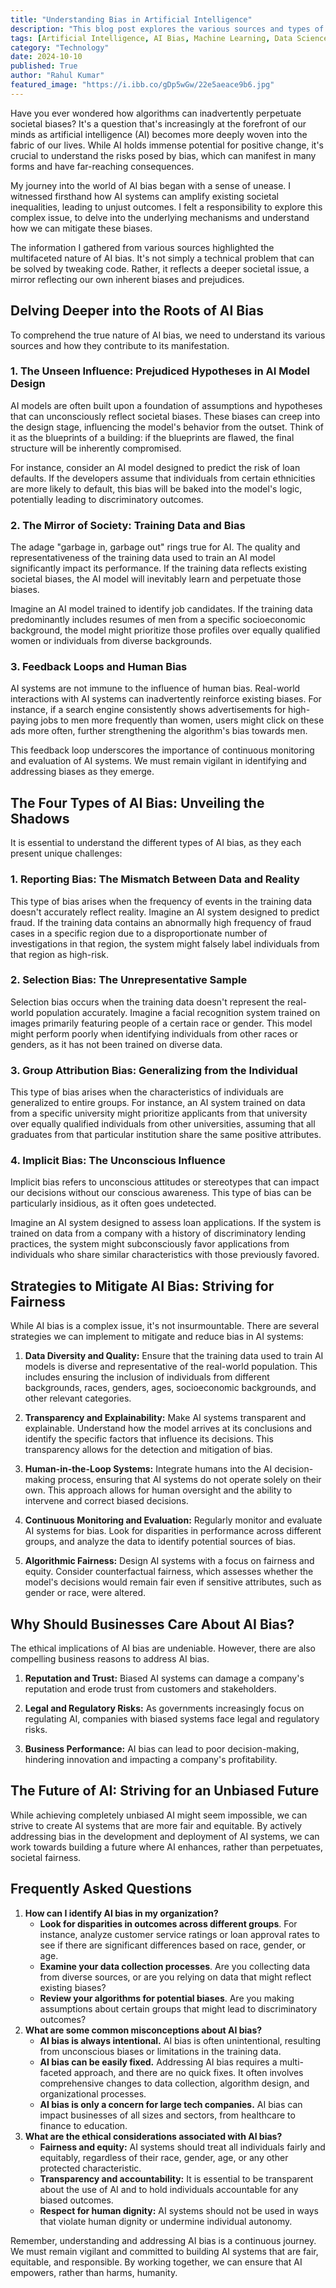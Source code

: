 ```yaml
---
title: "Understanding Bias in Artificial Intelligence"
description: "This blog post explores the various sources and types of bias in artificial intelligence (AI) systems. It emphasizes the importance of addressing bias to ensure fairness, equity, and responsible AI development. Learn about common misconceptions, mitigation strategies, and the ethical considerations involved in building unbiased AI."
tags: [Artificial Intelligence, AI Bias, Machine Learning, Data Science, Ethics, Fairness, Equity, Transparency, Algorithmic Fairness, Data Diversity, Responsible AI]
category: "Technology"
date: 2024-10-10
published: True
author: "Rahul Kumar"
featured_image: "https://i.ibb.co/gDp5wGw/22e5aeace9b6.jpg"
---
```



Have you ever wondered how algorithms can inadvertently perpetuate societal biases? It's a question that's increasingly at the forefront of our minds as artificial intelligence (AI) becomes more deeply woven into the fabric of our lives. While AI holds immense potential for positive change, it's crucial to understand the risks posed by bias, which can manifest in many forms and have far-reaching consequences. 

My journey into the world of AI bias began with a sense of unease. I witnessed firsthand how AI systems can amplify existing societal inequalities, leading to unjust outcomes. I felt a responsibility to explore this complex issue, to delve into the underlying mechanisms and understand how we can mitigate these biases.

The information I gathered from various sources highlighted the multifaceted nature of AI bias.  It's not simply a technical problem that can be solved by tweaking code. Rather, it reflects a deeper societal issue, a mirror reflecting our own inherent biases and prejudices.

## Delving Deeper into the Roots of AI Bias

To comprehend the true nature of AI bias, we need to understand its various sources and how they contribute to its manifestation.

### 1. The Unseen Influence:  Prejudiced Hypotheses in AI Model Design

AI models are often built upon a foundation of assumptions and hypotheses that can unconsciously reflect societal biases. These biases can creep into the design stage, influencing the model's behavior from the outset.  Think of it as the blueprints of a building: if the blueprints are flawed, the final structure will be inherently compromised.

For instance, consider an AI model designed to predict the risk of loan defaults. If the developers assume that individuals from certain ethnicities are more likely to default, this bias will be baked into the model's logic, potentially leading to discriminatory outcomes.

### 2. The Mirror of Society:  Training Data and Bias

The adage "garbage in, garbage out" rings true for AI. The quality and representativeness of the training data used to train an AI model significantly impact its performance. If the training data reflects existing societal biases, the AI model will inevitably learn and perpetuate those biases. 

Imagine an AI model trained to identify job candidates. If the training data predominantly includes resumes of men from a specific socioeconomic background, the model might prioritize those profiles over equally qualified women or individuals from diverse backgrounds.

### 3.  Feedback Loops and Human Bias

AI systems are not immune to the influence of human bias.  Real-world interactions with AI systems can inadvertently reinforce existing biases. For instance, if a search engine consistently shows advertisements for high-paying jobs to men more frequently than women, users might click on these ads more often, further strengthening the algorithm's bias towards men.

This feedback loop underscores the importance of continuous monitoring and evaluation of AI systems. We must remain vigilant in identifying and addressing biases as they emerge.

## The Four Types of AI Bias: Unveiling the Shadows

It is essential to understand the different types of AI bias, as they each present unique challenges:

### 1. Reporting Bias:  The Mismatch Between Data and Reality

This type of bias arises when the frequency of events in the training data doesn't accurately reflect reality.  Imagine an AI system designed to predict fraud. If the training data contains an abnormally high frequency of fraud cases in a specific region due to a disproportionate number of investigations in that region, the system might falsely label individuals from that region as high-risk.

### 2. Selection Bias:  The Unrepresentative Sample

Selection bias occurs when the training data doesn't represent the real-world population accurately. Imagine a facial recognition system trained on images primarily featuring people of a certain race or gender. This model might perform poorly when identifying individuals from other races or genders, as it has not been trained on diverse data.

### 3. Group Attribution Bias:  Generalizing from the Individual

This type of bias arises when the characteristics of individuals are generalized to entire groups. For instance, an AI system trained on data from a specific university might prioritize applicants from that university over equally qualified individuals from other universities, assuming that all graduates from that particular institution share the same positive attributes.

### 4.  Implicit Bias:  The Unconscious Influence

Implicit bias refers to unconscious attitudes or stereotypes that can impact our decisions without our conscious awareness. This type of bias can be particularly insidious, as it often goes undetected.

Imagine an AI system designed to assess loan applications. If the system is trained on data from a company with a history of discriminatory lending practices, the system might subconsciously favor applications from individuals who share similar characteristics with those previously favored.

## Strategies to Mitigate AI Bias:  Striving for Fairness

While AI bias is a complex issue, it's not insurmountable. There are several strategies we can implement to mitigate and reduce bias in AI systems:

1. **Data Diversity and Quality:**  Ensure that the training data used to train AI models is diverse and representative of the real-world population. This includes ensuring the inclusion of individuals from different backgrounds, races, genders, ages, socioeconomic backgrounds, and other relevant categories.

2. **Transparency and Explainability:**  Make AI systems transparent and explainable. Understand how the model arrives at its conclusions and identify the specific factors that influence its decisions. This transparency allows for the detection and mitigation of bias.

3. **Human-in-the-Loop Systems:**  Integrate humans into the AI decision-making process, ensuring that AI systems do not operate solely on their own. This approach allows for human oversight and the ability to intervene and correct biased decisions.

4. **Continuous Monitoring and Evaluation:**  Regularly monitor and evaluate AI systems for bias. Look for disparities in performance across different groups, and analyze the data to identify potential sources of bias.

5. **Algorithmic Fairness:**  Design AI systems with a focus on fairness and equity. Consider counterfactual fairness, which assesses whether the model's decisions would remain fair even if sensitive attributes, such as gender or race, were altered.

## Why Should Businesses Care About AI Bias?

The ethical implications of AI bias are undeniable. However, there are also compelling business reasons to address AI bias.

1. **Reputation and Trust:**  Biased AI systems can damage a company's reputation and erode trust from customers and stakeholders.

2. **Legal and Regulatory Risks:**  As governments increasingly focus on regulating AI, companies with biased systems face legal and regulatory risks.

3. **Business Performance:**  AI bias can lead to poor decision-making, hindering innovation and impacting a company's profitability.

##  The Future of AI: Striving for an Unbiased Future

While achieving completely unbiased AI might seem impossible, we can strive to create AI systems that are more fair and equitable. By actively addressing bias in the development and deployment of AI systems, we can work towards building a future where AI enhances, rather than perpetuates, societal fairness.

## Frequently Asked Questions

1.  **How can I identify AI bias in my organization?**
    - **Look for disparities in outcomes across different groups**.  For instance, analyze customer service ratings or loan approval rates to see if there are significant differences based on race, gender, or age.
    - **Examine your data collection processes**.  Are you collecting data from diverse sources, or are you relying on data that might reflect existing biases?
    - **Review your algorithms for potential biases**.  Are you making assumptions about certain groups that might lead to discriminatory outcomes?
2. **What are some common misconceptions about AI bias?**
    - **AI bias is always intentional.** AI bias is often unintentional, resulting from unconscious biases or limitations in the training data.
    - **AI bias can be easily fixed.** Addressing AI bias requires a multi-faceted approach, and there are no quick fixes. It often involves comprehensive changes to data collection, algorithm design, and organizational processes.
    - **AI bias is only a concern for large tech companies.** AI bias can impact businesses of all sizes and sectors, from healthcare to finance to education.
3. **What are the ethical considerations associated with AI bias?**
    - **Fairness and equity:** AI systems should treat all individuals fairly and equitably, regardless of their race, gender, age, or any other protected characteristic.
    - **Transparency and accountability:** It is essential to be transparent about the use of AI and to hold individuals accountable for any biased outcomes.
    - **Respect for human dignity:** AI systems should not be used in ways that violate human dignity or undermine individual autonomy.

Remember, understanding and addressing AI bias is a continuous journey. We must remain vigilant and committed to building AI systems that are fair, equitable, and responsible. By working together, we can ensure that AI empowers, rather than harms, humanity.